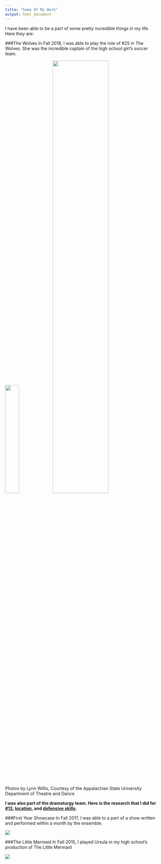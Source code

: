 ```yaml
---
title: "Some Of My Work"
output: html_document
---
```


I have been able to be a part of some pretty incredible things in my life. Here they are:

###The Wolves
In Fall 2018, I was able to play the role of #25 in The Wolves. She was the incredible captain of the high school girl's soccer team.

![](https://lh3.googleusercontent.com/urungc_jDsTdn_iu3JTxtgIyjoIwhmBwGZDce0GzZd6699swguggJYPWkp0ZDB03xuHvLqOei-rdEyC9vt6tWfw0f4P2ifHrWTp1nLPCQEtrQhrfmDBFTWgLdDdPQvMNDisPPWu9vNHwAseZSWWQd9F7f21V2A7_j2XWVI9-e_SR3rDWNh6ueDx8XSml2Dopr1cSvrT0u1ktDlCjPjR89oY0OT-BXIHa5qUvEQNFxUO95vpNSouHWFD2TVlcukQu8dCHMMaA0WkjbpqNTd_oucRzqKujydhtKmQKHyzVDQbm7Ys_1Yzze7inSKfHb-jRmzUFsp69VNJy3Uve0_1dh1zxfTFnJkocCOsLfcCbdk9eN-ibXbq8q1oKQeMzZigIrFCVEzXD5IaTXMCLxItjVBhFsZm2JZ7HSxcBZAW-8kRhaUTgWypwcF0rvP551p2ZdJNlOiEFJEYNJnjnARyAcEgcdtXJD56t9ame1_rbRdlwBKgqES1utsw8ICli1MLcOGrM9eS8oWIoi5R7Wc84v8Kts67bDTJsnYP2G5qkfJ7aCUnZenbX_Ry7x3zA8nUwtxe74iVZGfqA6Z0FVByUhbeBciCz_PHR61ZwCAAdIp7Ced9c1oE48w8ymVpxd479Tl4W0XuAtiw4V96wsfXDYG2hYiPQX0o=w612-h915-no){width=30%}
![](https://lh3.googleusercontent.com/mSoDa05PCx_sydhCnFORRr_wfUFW7UUebxiHANyeUAJw7aprDtWEe2ouD_Pbv24o83bkC6PtkQ8KnfeyQjZ-v480lTLkobvQVQ4f8_Bu2jnFwdP8xzXejEC9ory1FqFwu_mqnefEE1qgr-dwS4HWKuxtrrp7PrXP6Gu8Dv8DPcaP0Xh7VJqV68mI5kBw-qDJ1-BmLNyXbaKS_bnFuGJPJyYANFlw0boECsKNEk-b4jA5hmhf4fqI2Y2UhnE61N9qLnODVh25Ggp3xcMdk15PVogk4UGcmkFIjF6O6mVDg7XoFb9ANqfByoIfQj-md3NWgEV01LMi2q-kyMlAMSi0wT0utEZlFEL72UnXNHT5_1LUpvAJ1amOJnm0_Okvhq8YCeuGa7-zWhZfQZMspr0y-tySwLSzqKVuKEBcE2bS6Acza492ZHoAY0bPqavFs6nJuYyT8AXRCMTTI4d9ByznhH05A3bP77HG7bwkjs7iRhGYsHtJ-XX07mLXz8AgJPt0lFonB9h9XKMakjgmUBJfOWZrfrimxpfpxRnmitjiuSqamqNzBvX26HL7tt_70wQndHXTyoJvC2FmO-pQoakumHc8AVoZmthC0bvH574FDzzGj4mJBi4c55KfazxbEzqeTcl27SJ_Q9eIor7qpRXeYIuqwOv3yqI=w1221-h915-no){width=60%}

Photos by Lynn Willis, Courtesy of the Appalachian State University Department of Theatre and Dance

**I was also part of the dramaturgy team. Here is the research that I did for [#13](https://docs.google.com/document/d/19UgWXsvDI6ktYSjsXA267j7iMUQ_k5Nqks4kOAKPWws/edit?usp=sharing), [location](https://docs.google.com/document/d/1AOiTXYKdYrQU-p0gtSDHfZmg0c1UhWvY6fvFC8d4Nbc/edit?usp=sharing), and [defensive skills](https://docs.google.com/document/d/1aDAAEnuZV_59mZuGgHqYaMnY0rgje3KW-O1b7L5sxMc/edit?usp=sharing).**


###First Year Showcase
In Fall 2017, I was able to a part of a show written and performed within a month by the ensemble.

![](https://lh3.googleusercontent.com/a8JSvpdeXtXkmMh0YJqSLdqaBNz9y6jnQzKFCAkgdfduU2O7m-J0Yzq0ALL7BdjiSSk7_wKrypDsBb5JsX_zv-ON9LZYUENSomn4eNL0UuD1C4FC0lnbUGs13zOENAvx01LxTl4gbTQZnkvc8UVpskKTLKlcfQRx6j6S0jWOq1aW77PE2djXEAQUNPSzEzls76GcaZSWltlZ8L3ZRUNf9f32FsLtlC_oQfhtx5aUkFw5w5e01GvBEXoCd5o8yzuZ7Jx6ZNIjcMNgGImWOFf9u4tiBZdjDThmYYOOcjHrabdp23L7SXcIUeI0vX6M4TxGG4B38m9Gnoc6Vscg1RjyEyv8hEo0VRvaIW3l221zOlPYu9p8onK0LOJtpdoRsAhlxvzv6ObxTHq1-25pwIZOC0nxBSorfvol7b-oWLzTmo8xea7tVidqMWe5mcyQoR-pxyArcuN8zmNKpnpKYexmEXAA8lLAr0edxMCd9JmlFozYSlk6d6QE68qOH4Wp8L0NAzctbKh-AQTe4G7f-EZqUt5n6q4rAZ9uvsuCoDahn7L5OgYhJgBWgKAzyyskNmU_rfQJTEd-pjLEaiZwyl3GncR6SdmrDe8qo1tvCvl7tYkc-2LLfELh1X6d7RoZWIsQl9PZEmPjx5u5vFt5Wau9v-djnP67uMw=w1221-h915-no)



###The Little Mermaid
In Fall 2015, I played Ursula in my high school's production of The Little Mermaid

![](https://lh3.googleusercontent.com/z6jcT5ZXaKvJhXqXOFt_3lYTBsS8jBntWw9M9-jm6yGRvErP_h2lBwO88mxDg9q-c0ZTIe6o7cTnktqF6eHLf8L0mrGjj20IHujbwPzDTUHcH72GJCCRP1hlgLUd_3LXDrq7tmNs0FsTA3IQWYKzLrny3WSM1lhjsCjiZwQGjaEbXw0rAdQ-CHFB50HL8b2k1YY2PzXW2GQFPmx_rKm15fYwLiN9_A_k5zP5bKbUomp-Eyf2fH6RLspvSE9bC16ysIHCV9vFy-lgrs5Kdi6StgLGpj810HvShdynCoE1iGeaeLdzJlvN2UoBEkKNXQ2sdCIJLDVQoxRY5F2A-1v0udDMpbuyFwvyg-cI3LdmrkTNfiFdGYhUWn16RuQGtCUCEWTDKuJnQMMtgFUpzOqH-8B26iBMkWdtRy2YHAmYEQnDeCOMaJe8815N8YXPlgZjA8xesPFrfv_UuYVH-NUapR9SlrRA2ID-ZN40loJsYhJ5hz0mAN8MhgZ_VO95w6wB3-LHeOBqmwmAhLRanin6AhcOo4kEo49NehZ2Qtn1DiMKW_PZ3PU3rEgXT7bipGwbFAXIrncdZoLFWwhHkY1mmbGxSBPuct6mHLD0s4Wzlt7l3JZ7c1_M2mjcSQcIJiicgVPGMAfrrMpsS2AuUbsrKR_IYYwurLQ=w904-h672-no)